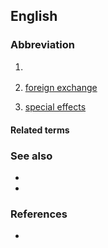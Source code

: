{{also|Fx|F/X|fx}}
==English==

===Abbreviation===
{{rfc-header|Abbreviation}}
{{head|en|abbreviation}}

# {{abbreviation of|factor X|dot=|lang=en}} {{gloss|[[clotting factor X]]}}
# {{lb|en|finance}} [[foreign exchange]]
# {{lb|en|slang|video games|film|television}} [[special effects]]

====Related terms====
{{rel4|title=clotting factor X
|{{l|en|FI}}
|{{l|en|FII}}
|{{l|en|FIII}}
|{{l|en|FIV}}
|{{l|en|FV}}
|{{l|en|FVI}}
|{{l|en|FVII}}
|{{l|en|FVIII}}
|{{l|en|FIX}}
|{{l|en|FXI}}
|{{l|en|FXII}}
|{{l|en|FXIII}}
|lang=en}}
{{rel2|title=special effects
|{{l|en|SFX}}
|{{l|en|VFX}}
}}

===See also===
{{sense|special effects}}
* {{l|en|sound effects}}
* {{l|en|visual effects}}

===References===
* {{pedia}}